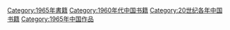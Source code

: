 [[Category:1965年書籍|Category:1965年書籍]]
[[Category:1960年代中国书籍|Category:1960年代中国书籍]]
[[Category:20世纪各年中国书籍‎|Category:20世纪各年中国书籍‎]]
[[Category:1965年中国作品|Category:1965年中国作品]]
